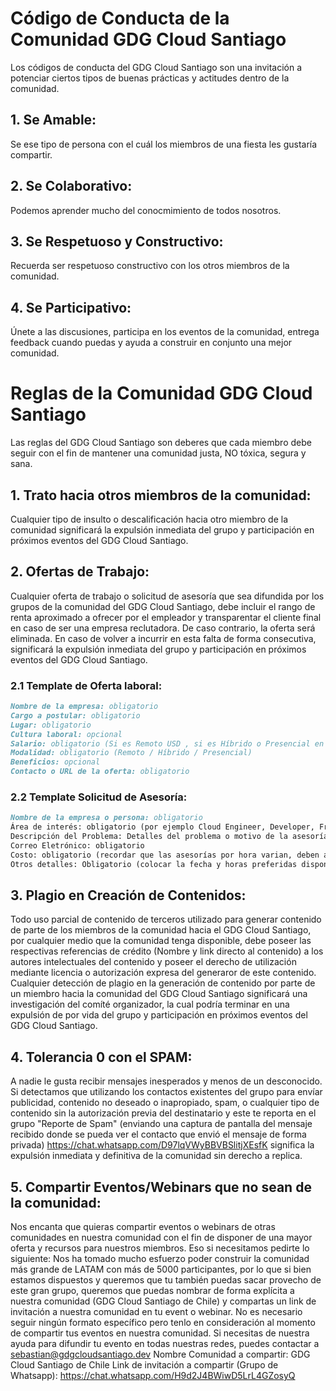 # Código de Conducta de la Comunidad GDG Cloud Santiago

Los códigos de conducta del GDG Cloud Santiago son una invitación a potenciar ciertos tipos de buenas prácticas y actitudes dentro de la comunidad.

## 1. Se Amable:

Se ese tipo de persona con el cuál los miembros de una fiesta les gustaría compartir.

## 2. Se Colaborativo:

Podemos aprender mucho del conocmimiento de todos nosotros.

## 3. Se Respetuoso y Constructivo:

Recuerda ser respetuoso constructivo con los otros miembros de la comunidad.

## 4. Se Participativo:

Únete a las discusiones, participa en los eventos de la comunidad, entrega feedback cuando puedas y ayuda a construir en conjunto una mejor comunidad.

# Reglas de la Comunidad GDG Cloud Santiago

Las reglas del GDG Cloud Santiago son deberes que cada miembro debe seguir con el fin de mantener una comunidad justa, NO tóxica, segura y sana.

## 1. Trato hacia otros miembros de la comunidad:

Cualquier tipo de insulto o descalificación hacia otro miembro de la comunidad significará la expulsión inmediata del grupo y participación en próximos eventos del GDG Cloud Santiago.

## 2. Ofertas de Trabajo:

Cualquier oferta de trabajo  o solicitud de asesoría que sea difundida por los grupos de la comunidad del GDG Cloud Santiago, debe incluir el rango de renta aproximado a ofrecer por el empleador y transparentar el cliente final en caso de ser una empresa reclutadora. De caso contrario, la oferta será eliminada. En caso de volver a incurrir en esta falta de forma consecutiva, significará la expulsión inmediata del grupo y participación en próximos eventos del GDG Cloud Santiago. 

### 2.1 Template de Oferta laboral:

```markdown 
Nombre de la empresa: obligatorio
Cargo a postular: obligatorio
Lugar: obligatorio
Cultura laboral: opcional
Salario: obligatorio (Si es Remoto USD , si es Híbrido o Presencial en Moneda Local)
Modalidad: obligatorio (Remoto / Híbrido / Presencial)
Beneficios: opcional
Contacto o URL de la oferta: obligatorio
```

### 2.2 Template Solicitud de Asesoría:

```markdown
Nombre de la empresa o persona: obligatorio
Área de interés: obligatorio (por ejemplo Cloud Engineer, Developer, Frontend etc)
Descripción del Problema: Detalles del problema o motivo de la asesoría.
Correo Eletrónico: obligatorio
Costo: obligatorio (recordar que las asesorías por hora varian, deben aportar una base 20$/hour)
Otros detalles: Obligatorio (colocar la fecha y horas preferidas disponibles, otros detalles que quieran compartir.)
```

## 3. Plagio en Creación de Contenidos:

Todo uso parcial de contenido de terceros utilizado para generar contenido de parte de los miembros de la comunidad hacia el GDG Cloud Santiago, por cualquier medio que la comunidad tenga disponible, debe poseer las respectivas referencias de crédito (Nombre y link directo al contenido) a los autores intelectuales del contenido y poseer el derecho de utilización mediante licencia o autorización expresa del generaror de este contenido.
Cualquier detección de plagio en la generación de contenido por parte de un miembro hacia la comunidad del GDG Cloud Santiago significará una investigación del comíté organizador, la cual podría terminar en una expulsión de por vida del grupo y participación en próximos eventos del GDG Cloud Santiago.

## 4. Tolerancia 0 con el SPAM:

A nadie le gusta recibir mensajes inesperados y menos de un desconocido. Si detectamos que utilizando los contactos existentes del grupo para envíar publicidad, contenido no deseado o inapropiado, spam, o cualquier tipo de contenido sin la autorización previa del destinatario y este te reporta en el grupo "Reporte de Spam" (enviando una captura de pantalla del mensaje recibido donde se pueda ver el contacto que envió el mensaje de forma privada) https://chat.whatsapp.com/D97lqVWyBBVBSlitjXEsfK significa la expulsión inmediata y definitiva de la comunidad sin derecho a replica.

## 5. Compartir Eventos/Webinars que no sean de la comunidad:

Nos encanta que quieras compartir eventos o webinars de otras comunidades en nuestra comunidad con el fin de disponer de una mayor oferta y recursos para nuestros miembros.
Eso si necesitamos pedirte lo siguiente:
Nos ha tomado mucho esfuerzo poder construir la comunidad más grande de LATAM con más de 5000 participantes, por lo que si bien estamos dispuestos y queremos que tu también puedas sacar provecho de este gran grupo, queremos que puedas nombrar de forma explícita a nuestra comunidad (GDG Cloud Santiago de Chile) y compartas un link de invitación a nuestra comunidad en tu event o webinar. No es necesario seguir ningún formato específico pero tenlo en consideración al momento de compartir tus eventos en nuestra comunidad.
Si necesitas de nuestra ayuda para difundir tu evento en todas nuestras redes, puedes contactar a sebastian@gdgcloudsantiago.dev
Nombre Comunidad a compartir: GDG Cloud Santiago de Chile
Link de invitación a compartir (Grupo de Whatsapp): https://chat.whatsapp.com/H9d2J4BWiwD5LrL4GZosyQ